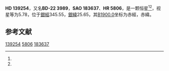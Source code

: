 {{Starbox begin
| name = HD 139254
}}
{{Starbox observe
| epoch = [[J2000.0|J2000.0]]
| constell = {{星座名待查}}<ref name=SIMBAD>{{cite web
 | url=http://simbad.u-strasbg.fr/simbad/sim-id?Ident=HR+5806
 | title =Pulsating variable Star
 | publisher=Centre de Données astronomiques de Strasbourg
 | work=SIMBAD
 | accessdate=2012-07-13}}</ref><ref name=DATA>{{cite web
 | url=http://vizier.u-strasbg.fr/viz-bin/VizieR-5?-out.add=.&-source=5050&-corr=PK=HR&-out.max=9999&HR=5806
 | title=VizieR Detailed Page
 | accessdate=2012-07-13
 | archive-date=2016-03-04
 | archive-url=https://web.archive.org/web/20160304210933/http://vizier.u-strasbg.fr/viz-bin/VizieR-5?-out.add=.&-source=5050&-corr=PK=HR&-out.max=9999&HR=5806
 | dead-url=no
 }}</ref>
| 星官 = 
| ra = {{RA|15|37|48.1}}<ref name=SIMBAD /><ref name=DATA />
| dec = {{DEC|-23|8|30}}<ref name=SIMBAD /><ref name=DATA />
| appmag_v = 5.78<ref name=SIMBAD /><ref name=DATA />
}}
{{Starbox character
| class = K0III<ref name=SIMBAD /><ref name=DATA />
| b-v = 1.1<ref name=SIMBAD /><ref name=DATA />
| u-b = 0.89<ref name=SIMBAD /><ref name=DATA />
| r-i = <ref name=SIMBAD /><ref name=DATA />
| variable = 
}}
{{Starbox astrometry
| radial_v = 0.89
| prop_mo_ra = 7
| parallax = 
| p_error = 
}}
{{Starbox catalog
| names =BD-22 3989，[[SAO星表|SAO]] 183637，[[HD星表|HD]] 139254，[[HR星表|HR]] 5806}}
{{Starbox reference |Simbad=HR+5806}}
{{Starbox end}}

'''HD 139254'''，又名'''BD-22 3989'''，'''SAO 183637'''、'''HR 5806'''，是一颗恒星<ref name=SIMBAD /><ref name=DATA />，视星等为5.78，位于[[銀道座標系|銀經]]345.55，[[銀道座標系|銀緯]]25.65，其[[B1900.0|B1900.0]]坐标为赤經{{RA|15|31|55.2}}，赤緯{{DEC|-22|25.65|36}}。

== 参考文献 ==
{{reflist}}

{{star-stub}}

[[Category:HD和HDE天體|139254]]
[[Category:HR天體|5806]]
[[Category:SAO天體|183637]]